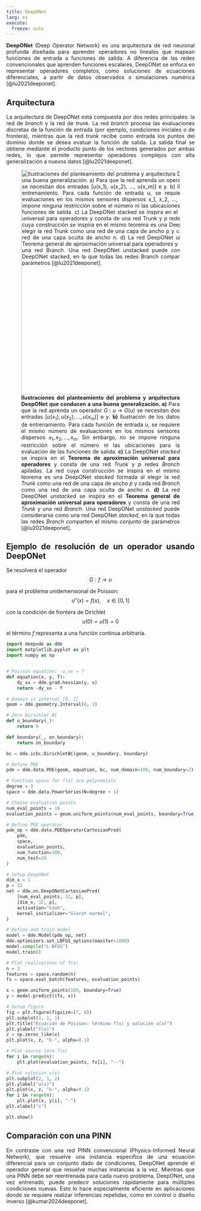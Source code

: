 ```yaml
---
title: DeepONet
lang: es
execute: 
  freeze: auto
---
```


::: {style="text-align: justify"}
**DeepONet** (Deep Operator Network) es una arquitectura de red neuronal profunda diseñada para aprender operadores no lineales que mapean funciones de entrada a funciones de salida. A diferencia de las redes convencionales que aprenden funciones escalares, DeepONet se enfoca en representar operadores completos, como soluciones de ecuaciones diferenciales, a partir de datos observados o simulaciones numérica [@lu2021deeponet].


## Arquitectura
La arquitectura de DeepONet está compuesta por dos redes principales: la red de *branch* y la red de *trunk*. La red *branch* procesa las evaluaciones discretas de la función de entrada (por ejemplo, condiciones iniciales o de frontera), mientras que la red *trunk* recibe como entrada los puntos del dominio donde se desea evaluar la función de salida. La salida final se obtiene mediante el producto punto de los vectores generados por ambas redes, lo que permite representar operadores complejos con alta generalización a nuevos datos [@lu2021deeponet].

![**Ilustraciones del planteamiento del problema y arquitectura DeepONet que conducen a una buena generalización. a)** Para que la red aprenda un operador $G : u \rightarrow G(u)$ se necesitan dos entradas $[u(x_1), u(x_2), ..., u(x_m)]$ e $y$. **b)** Ilustración de los datos de entrenamiento. Para cada función de entrada $u$, se requiere el mismo número de evaluaciones en los mismos sensores dispersos $x_1, x_2, ..., x_m$. Sin embargo, no se impone ninguna restricción sobre el número ni las ubicaciones para la evaluación de las funciones de salida. **c)** La DeepONet *stacked* se inspira en el **Teorema de aproximación universal para operadores** y consta de una red *Trunk* y $p$ redes *Branch* apiladas. La red cuya construcción se inspira en el mismo teorema es una DeepONet *stacked* formada al elegir la red *Trunk* como una red de una capa de ancho $p$ y cada red *Branch* como una red de una capa oculta de ancho $n$. **d)** La red DeepONet *unstacked* se inspira en el **Teorema general de aproximación universal para operadores** y consta de una red *Trunk* y una red *Branch*. Una red DeepONet *unstacked* puede considerarse como una red DeepONet *stacked*, en la que todas las redes *Branch* comparten el mismo conjunto de parámetros [@lu2021deeponet].](images/deeponet_architecture.png){#fig-deeponet-arch fig-align="center" width="600"}

## Ejemplo de resolución de un operador usando DeepONet
Se resolverá el operador
$$
G: f\rightarrow u
$$

para el problema unidemensional de Poisson:
$$
u''(x) = f(x), \quad x\in[0,1]
$$

con la condición de frontera de Dirichlet
$$
u(0)=u(1)=0
$$

el término $f$ representa a una función continua arbitraria.

```python
import deepxde as dde
import matplotlib.pyplot as plt
import numpy as np


# Poisson equation: -u_xx = f
def equation(x, y, f):
    dy_xx = dde.grad.hessian(y, x)
    return -dy_xx - f

# Domain is interval [0, 1]
geom = dde.geometry.Interval(0, 1)

# Zero Dirichlet BC
def u_boundary(_):
    return 0

def boundary(_, on_boundary):
    return on_boundary

bc = dde.icbc.DirichletBC(geom, u_boundary, boundary)

# Define PDE
pde = dde.data.PDE(geom, equation, bc, num_domain=100, num_boundary=2)

# Function space for f(x) are polynomials
degree = 3
space = dde.data.PowerSeries(N=degree + 1)

# Choose evaluation points
num_eval_points = 10
evaluation_points = geom.uniform_points(num_eval_points, boundary=True)

# Define PDE operator
pde_op = dde.data.PDEOperatorCartesianProd(
    pde,
    space,
    evaluation_points,
    num_function=100,
    num_test=20
)

# Setup DeepONet
dim_x = 1
p = 32
net = dde.nn.DeepONetCartesianProd(
    [num_eval_points, 32, p],
    [dim_x, 32, p],
    activation="tanh",
    kernel_initializer="Glorot normal",
)

# Define and train model
model = dde.Model(pde_op, net)
dde.optimizers.set_LBFGS_options(maxiter=1000)
model.compile("L-BFGS")
model.train()

# Plot realisations of f(x)
n = 3
features = space.random(n)
fx = space.eval_batch(features, evaluation_points)

x = geom.uniform_points(100, boundary=True)
y = model.predict((fx, x))

# Setup figure
fig = plt.figure(figsize=(7, 8))
plt.subplot(2, 1, 1)
plt.title("Ecuación de Poisson: término f(x) y solución u(x)")
plt.ylabel("f(x)")
z = np.zeros_like(x)
plt.plot(x, z, "k-", alpha=0.1)

# Plot source term f(x)
for i in range(n):
    plt.plot(evaluation_points, fx[i], "--")

# Plot solution u(x)
plt.subplot(2, 1, 2)
plt.ylabel("u(x)")
plt.plot(x, z, "k-", alpha=0.1)
for i in range(n):
    plt.plot(x, y[i], "-")
plt.xlabel("x")

plt.show()
```


## Comparación con una PINN
En contraste con una red PINN convencional (Physics-Informed Neural Network), que resuelve una instancia específica de una ecuación diferencial para un conjunto dado de condiciones, DeepONet aprende el operador general que resuelve muchas instancias a la vez. Mientras que una PINN debe ser reentrenada para cada nuevo problema, DeepONet, una vez entrenado, puede predecir soluciones rápidamente para múltiples condiciones nuevas. Esto lo hace especialmente eficiente en aplicaciones donde se requiere realizar inferencias repetidas, como en control o diseño inverso [@kumar2024deeponet].





:::